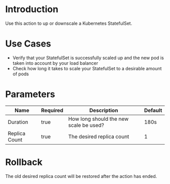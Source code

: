 # Introduction

Use this action to up or downscale a Kubernetes StatefulSet.

# Use Cases
- Verify that your StatefulSet is successfully scaled up and the new pod is taken into account by your load balancer
- Check how long it takes to scale your StatefulSet to a desirable amount of pods

# Parameters

| Name          | Required | Description                            | Default |
|---------------|----------|----------------------------------------|---------|
| Duration      | true     | How long should the new scale be used? | 180s    |
| Replica Count | true     | The desired replica count              | 1       |

# Rollback

The old desired replica count will be restored after the action has ended.
